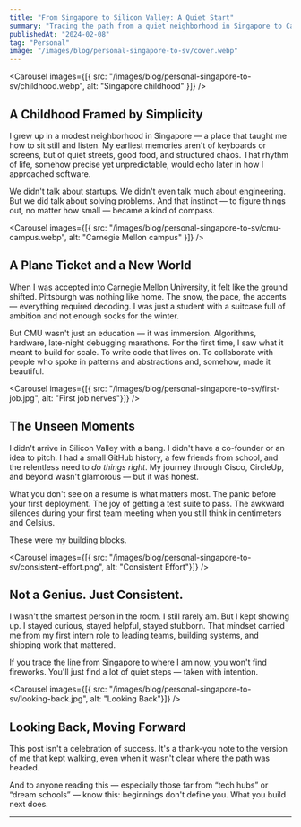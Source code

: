 ```yaml
---
title: "From Singapore to Silicon Valley: A Quiet Start"
summary: "Tracing the path from a quiet neighborhood in Singapore to Carnegie Mellon, and eventually into the heart of tech — this is the story behind the resume."
publishedAt: "2024-02-08"
tag: "Personal"
image: "/images/blog/personal-singapore-to-sv/cover.webp"
---
```


<Carousel
  images={[{ src: "/images/blog/personal-singapore-to-sv/childhood.webp", alt: "Singapore childhood" }]}
/>

## A Childhood Framed by Simplicity

I grew up in a modest neighborhood in Singapore — a place that taught me how to sit still and listen. My earliest memories aren't of keyboards or screens, but of quiet streets, good food, and structured chaos. That rhythm of life, somehow precise yet unpredictable, would echo later in how I approached software.

We didn't talk about startups. We didn't even talk much about engineering. But we did talk about solving problems. And that instinct — to figure things out, no matter how small — became a kind of compass.

<Carousel
  images={[{ src: "/images/blog/personal-singapore-to-sv/cmu-campus.webp", alt: "Carnegie Mellon campus" }]}
/>

## A Plane Ticket and a New World

When I was accepted into Carnegie Mellon University, it felt like the ground shifted. Pittsburgh was nothing like home. The snow, the pace, the accents — everything required decoding. I was just a student with a suitcase full of ambition and not enough socks for the winter.

But CMU wasn't just an education — it was immersion. Algorithms, hardware, late-night debugging marathons. For the first time, I saw what it meant to build for scale. To write code that lives on. To collaborate with people who spoke in patterns and abstractions and, somehow, made it beautiful.

<Carousel
  images={[{ src: "/images/blog/personal-singapore-to-sv/first-job.jpg", alt: "First job nerves"}]}
/>

## The Unseen Moments

I didn't arrive in Silicon Valley with a bang. I didn't have a co-founder or an idea to pitch. I had a small GitHub history, a few friends from school, and the relentless need to *do things right*. My journey through Cisco, CircleUp, and beyond wasn't glamorous — but it was honest.

What you don't see on a resume is what matters most. The panic before your first deployment. The joy of getting a test suite to pass. The awkward silences during your first team meeting when you still think in centimeters and Celsius.

These were my building blocks.

<Carousel
  images={[{ src: "/images/blog/personal-singapore-to-sv/consistent-effort.png", alt: "Consistent Effort"}]}
/>

## Not a Genius. Just Consistent.

I wasn't the smartest person in the room. I still rarely am. But I kept showing up. I stayed curious, stayed helpful, stayed stubborn. That mindset carried me from my first intern role to leading teams, building systems, and shipping work that mattered.

If you trace the line from Singapore to where I am now, you won't find fireworks. You'll just find a lot of quiet steps — taken with intention.

<Carousel
  images={[{ src: "/images/blog/personal-singapore-to-sv/looking-back.jpg", alt: "Looking Back"}]}
/>

## Looking Back, Moving Forward

This post isn't a celebration of success. It's a thank-you note to the version of me that kept walking, even when it wasn't clear where the path was headed.

And to anyone reading this — especially those far from “tech hubs” or “dream schools” — know this: beginnings don't define you. What you build next does.

---
